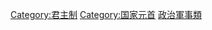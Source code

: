 {{Catnav|頁面分類|人物|各職業人物|政治人物|領袖}}
{{Catnav|頁面分類|人物|各職業人物|政治人物|国家领导人}}
{{Catnav|頁面分類|人物|皇室}}
{{Commonscat|Monarchs}}
{{Catmore}}

[[Category:君主制|Category:君主制]]
[[Category:国家元首|Category:国家元首]]
[[Category:政治軍事類|]]